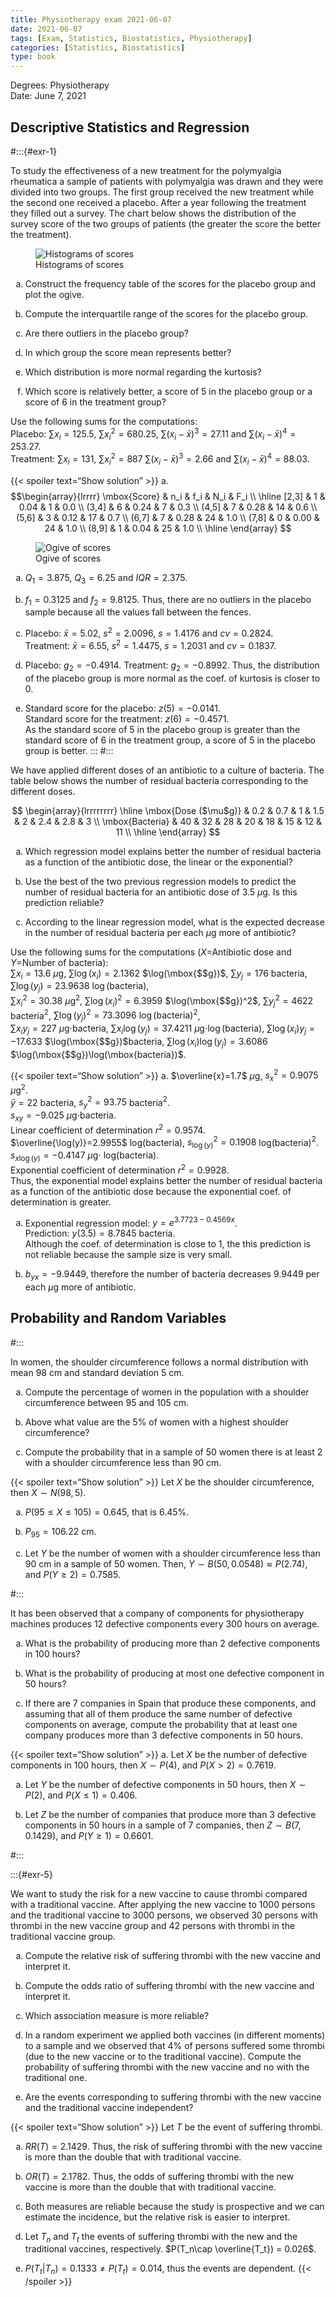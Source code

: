 ```yaml
---
title: Physiotherapy exam 2021-06-07
date: 2021-06-07
tags: [Exam, Statistics, Biostatistics, Physiotherapy]
categories: [Statistics, Biostatistics]
type: book
---
```


Degrees: Physiotherapy  
Date: June 7, 2021

## Descriptive Statistics and Regression

#:::{#exr-1}

To study the effectiveness of a new treatment for the polymyalgia rheumatica a sample of patients with polymyalgia was drawn and they were divided into two groups. The first group received the new treatment while the second one received a placebo. After a year following the treatment they filled out a survey. The chart below shows the distribution of the survey score of the two groups of patients (the greater the score the better the treatment).

![Histograms of scores](../img/des-19-fis-back-back-scores-distribution.svg)

a. Construct the frequency table of the scores for the placebo group and plot the ogive.

a. Compute the interquartile range of the scores for the placebo group.


a. Are there outliers in the placebo group?


a. In which group the score mean represents better?


a. Which distribution is more normal regarding the kurtosis?


a. Which score is relatively better, a score of 5 in the placebo group or a score of 6 in the treatment group?

Use the following sums for the computations:  
Placebo: $\sum x_i=125.5$, $\sum x_i^2=680.25$, $\sum (x_i-\bar x)^3=27.11$ and $\sum (x_i-\bar x)^4=253.27$.  
Treatment: $\sum x_i=131$, $\sum x_i^2=887$ $\sum (x_i-\bar x)^3=2.66$ and $\sum (x_i-\bar x)^4=88.03$.

{{< spoiler text="Show solution" >}}
a. $$\begin{array}{lrrrr}
\mbox{Score} & n_i & f_i & N_i & F_i \\ 
\hline
[2,3] & 1 & 0.04 & 1 & 0.0 \\ 
(3,4] & 6 & 0.24 & 7 & 0.3 \\ 
(4,5] & 7 & 0.28 & 14 & 0.6 \\ 
(5,6] & 3 & 0.12 & 17 & 0.7 \\ 
(6,7] & 7 & 0.28 & 24 & 1.0 \\ 
(7,8] & 0 & 0.00 & 24 & 1.0 \\ 
(8,9] & 1 & 0.04 & 25 & 1.0 \\ 
\hline
\end{array}
$$

![Ogive of scores](../img/des-19-fis-ogive-polymyalgia.svg)

a. $Q_1= 3.875$, $Q_3= 6.25$ and $IQR=2.375$.


a. $f_1 = 0.3125$ and $f_2=9.8125$. Thus, there are no outliers in the placebo sample because all the values fall between the fences.



a. Placebo: $\bar x=5.02$, $s^2=2.0096$, $s=1.4176$ and $cv=0.2824$.  
Treatment: $\bar x=6.55$, $s^2=1.4475$, $s=1.2031$ and $cv=0.1837$.


a. Placebo: $g_2=-0.4914$. Treatment: $g_2=-0.8992$. Thus, the distribution of the placebo group is more normal as the coef. of kurtosis is closer to 0.


a. Standard score for the placebo: $z(5)=-0.0141$.  
Standard score for the treatment: $z(6)=-0.4571$.  
As the standard score of $5$ in the placebo group is greater than the standard score of $6$ in the treatment group, a score of 5 in the placebo group is better.
:::
#:::

:::{#exr-2}

We have applied different doses of an antibiotic to a culture of bacteria. The table below shows the number of residual bacteria corresponding to the different doses.

$$
\begin{array}{lrrrrrrrr}
\hline
\mbox{Dose ($\mu$g)} & 0.2 & 0.7 &  1 & 1.5 &  2 & 2.4 & 2.8 &  3 \\ 
\mbox{Bacteria} & 40 & 32 & 28 & 20 & 18 & 15 & 12 & 11 \\ 
\hline
\end{array}
$$

a. Which regression model explains better the number of residual bacteria as a function of the antibiotic dose, the linear or the exponential?

a. Use the best of the two previous regression models to predict the number of residual bacteria for an antibiotic dose of 3.5 $\mu$g. Is this prediction reliable?


a. According to the linear regression model, what is the expected decrease in the number of residual bacteria per each $\mu$g more of antibiotic?

Use the following sums for the computations ($X$=Antibiotic dose and $Y$=Number of bacteria):  
$\sum x_i=13.6$ $\mu$g, $\sum \log(x_i)=2.1362$ $\log(\mbox{$\mu$g})$, $\sum y_j=176$ bacteria,
$\sum \log(y_j)=23.9638$ $\log(\mbox{bacteria})$,  
$\sum x_i^2=30.38$ $\mu$g$^2$, $\sum \log(x_i)^2=6.3959$ $\log(\mbox{$\mu$g})^2$, $\sum y_j^2=4622$ bacteria$^2$, $\sum \log(y_j)^2=73.3096$ $\log(\mbox{bacteria})^2$,  
$\sum x_iy_j=227$ $\mu$g$\cdot$bacteria, $\sum x_i\log(y_j)=37.4211$ $\mu$g$\cdot\log(\mbox{bacteria})$, $\sum \log(x_i)y_j=-17.633$ $\log(\mbox{$\mu$g})$bacteria, $\sum \log(x_i)\log(y_j)=3.6086$ $\log(\mbox{$\mu$g})\log(\mbox{bacteria})$.

{{< spoiler text="Show solution" >}}
a. $\overline{x}=1.7$ $\mu$g, $s_x^2=0.9075$ $\mu$g$^2$.  
$\bar y=22$ bacteria, $s_y^2=93.75$ bacteria$^2$.  
$s_{xy}=-9.025$ $\mu$g$\cdot$bacteria.  
Linear coefficient of determination $r^2 = 0.9574$.  
$\overline{\log(y)}=2.9955$ log(bacteria), $s_{\log(y)}^2=0.1908$ log(bacteria)$^2$.  
$s_{x\log(y)}=-0.4147$ $\mu$g$\cdot$ log(bacteria).  
Exponential coefficient of determination $r^2 = 0.9928$.  
Thus, the exponential model explains better the number of residual bacteria as a function of the antibiotic dose because the exponential coef. of determination is greater.

a. Exponential regression model: $y=e^{3.7723-0.4569x}$.  
Prediction: $y(3.5)=8.7845$ bacteria.  
Although the coef. of determination is close to 1, the this prediction is not reliable because the sample size is very small.


a. $b_{yx}=-9.9449$, therefore the number of bacteria decreases $9.9449$ per each $\mu$g more of antibiotic.
:::
## Probability and Random Variables

#:::

:::{#exr-3}

In women, the shoulder circumference follows a normal distribution with mean 98 cm and standard deviation 5 cm.

a. Compute the percentage of women in the population with a shoulder circumference between 95 and 105 cm.

a. Above what value are the 5% of women with a highest shoulder circumference?


a. Compute the probability that in a sample of 50 women there is at least 2 with a shoulder circumference less than 90 cm.

{{< spoiler text="Show solution" >}}
Let $X$ be the shoulder circumference, then $X\sim N(98, 5)$.

a. $P(95\leq X\leq 105) = 0.645$, that is $6.45\%$.

a. $P_{95} = 106.22$ cm.


a. Let $Y$ be the number of women with a shoulder circumference less than 90 cm in a sample of 50 women. Then, $Y\sim B(50, 0.0548) \approx P(2.74)$, and $P(Y\geq 2) = 0.7585$.
:::
#:::

:::{#exr-4}

It has been observed that a company of components for physiotherapy machines produces 12 defective components every 300 hours on average.

a. What is the probability of producing more than 2 defective components in 100 hours?

a. What is the probability of producing at most one defective component in 50 hours?


a. If there are 7 companies in Spain that produce these components, and assuming that all of them produce the same number of defective components on average, compute the probability that at least one company produces more than 3 defective components in 50 hours.

{{< spoiler text="Show solution" >}}
a. Let $X$ be the number of defective components in 100 hours, then $X\sim P(4)$, and $P(X>2) = 0.7619$.

a. Let $Y$ be the number of defective components in 50 hours, then $X\sim P(2)$, and $P(X\leq 1) = 0.406$.


a. Let $Z$ be the number of companies that produce more than 3 defective components in 50 hours in a sample of 7 companies, then $Z\sim B(7, 0.1429)$, and $P(Y\geq 1) = 0.6601$.
:::
#:::

:::{#exr-5}

We want to study the risk for a new vaccine to cause thrombi compared with a traditional vaccine. After applying the new vaccine to 1000 persons and the traditional vaccine to 3000 persons, we observed 30 persons with thrombi in the new vaccine group and 42 persons with thrombi in the traditional vaccine group.

a. Compute the relative risk of suffering thrombi with the new vaccine and interpret it.

a. Compute the odds ratio of suffering thrombi with the new vaccine and interpret it.


a. Which association measure is more reliable?


a. In a random experiment we applied both vaccines (in different moments) to a sample and we observed that 4% of persons suffered some thrombi (due to the new vaccine or to the traditional vaccine). Compute the probability of suffering thrombi with the new vaccine and no with the traditional one.


a. Are the events corresponding to suffering thrombi with the new vaccine and the traditional vaccine independent?

{{< spoiler text="Show solution" >}}
Let $T$ be the event of suffering thrombi.

a. $RR(T)=2.1429$. Thus, the risk of suffering thrombi with the new vaccine is more than the double that with traditional vaccine.

a. $OR(T)=2.1782$. Thus, the odds of suffering thrombi with the new vaccine is more than the double that with traditional vaccine.


a. Both measures are reliable because the study is prospective and we can estimate the incidence, but the relative risk is easier to interpret.


a. Let $T_n$ and $T_t$ the events of suffering thrombi with the new and the traditional vaccines, respectively. $P(T_n\cap \overline{T_t}) = 0.026$.


a. $P(T_t|T_n) = 0.1333 \neq P(T_t) = 0.014$, thus the events are dependent.
{{< /spoiler >}}